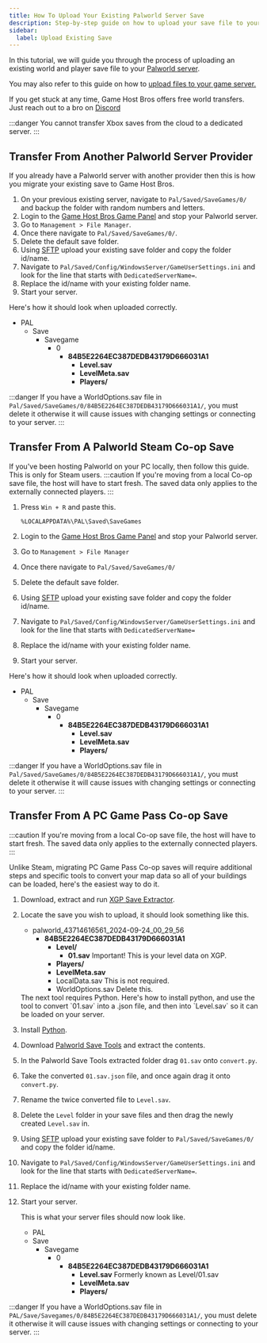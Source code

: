```yaml
---
title: How To Upload Your Existing Palworld Server Save
description: Step-by-step guide on how to upload your save file to your Palworld dedicated server.
sidebar:
  label: Upload Existing Save
---
```


In this tutorial, we will guide you through the process of uploading an existing world and player save file to your [Palworld server](https://www.gamehostbros.com/palworld-server-hosting/).

You may also refer to this guide on how to [upload files to your game server.](/getting-started/uploading-files/)

If you get stuck at any time, Game Host Bros offers free world transfers. Just reach out to a bro on [Discord](https://discord.gg/FN4XgbAwzr)

:::danger
You cannot transfer Xbox saves from the cloud to a dedicated server.
:::

## Transfer From Another Palworld Server Provider
If you already have a Palworld server with another provider then this is how you migrate your existing save to Game Host Bros.
<Steps>
1. On your previous existing server, navigate to `Pal/Saved/SaveGames/0/` and backup the folder with random numbers and letters.
2. Login to the [Game Host Bros Game Panel](https://panel.gamehostbros.com/) and stop your Palworld server.
3. Go to `Management > File Manager`.
4. Once there navigate to `Pal/Saved/SaveGames/0/`.
5. Delete the default save folder.
6. Using [SFTP](/getting-started/uploading-files/) upload your existing save folder and copy the folder id/name. 
7. Navigate to `Pal/Saved/Config/WindowsServer/GameUserSettings.ini` and look for the line that starts with `DedicatedServerName=`.
8. Replace the id/name with your existing folder name.
9. Start your server.
</Steps>

Here's how it should look when uploaded correctly.
<FileTree>

- PAL
  - Save
    - Savegame
      - 0
        - **84B5E2264EC387DEDB43179D666031A1**
          - **Level.sav**
          - **LevelMeta.sav**
          - **Players/**
</FileTree>

:::danger
If you have a WorldOptions.sav file in `Pal/Saved/SaveGames/0/84B5E2264EC387DEDB43179D666031A1/`, you must delete it otherwise it will cause issues with changing settings or connecting to your server.
:::

## Transfer From A Palworld Steam Co-op Save
If you've been hosting Palworld on your PC locally, then follow this guide. This is only for Steam users.
:::caution
If you're moving from a local Co-op save file, the host will have to start fresh. The saved data only applies to the externally connected players.
:::
<Steps>

1. Press `Win + R` and paste this.

   ```
   %LOCALAPPDATA%\PAL\Saved\SaveGames
   ```

2. Login to the [Game Host Bros Game Panel](https://panel.gamehostbros.com/) and stop your Palworld server.
3. Go to `Management > File Manager`
4. Once there navigate to `Pal/Saved/SaveGames/0/`
5. Delete the default save folder.
6. Using [SFTP](/getting-started/uploading-files/) upload your existing save folder and copy the folder id/name. 
7. Navigate to `Pal/Saved/Config/WindowsServer/GameUserSettings.ini` and look for the line that starts with `DedicatedServerName=`
8. Replace the id/name with your existing folder name.
9. Start your server.
</Steps>

Here's how it should look when uploaded correctly.

<FileTree>

- PAL
  - Save
    - Savegame
      - 0
        - **84B5E2264EC387DEDB43179D666031A1**
          - **Level.sav**
          - **LevelMeta.sav**
          - **Players/**
</FileTree>

:::danger
If you have a WorldOptions.sav file in `Pal/Saved/SaveGames/0/84B5E2264EC387DEDB43179D666031A1/`, you must delete it otherwise it will cause issues with changing settings or connecting to your server.
:::

## Transfer From A PC Game Pass Co-op Save

:::caution
If you're moving from a local Co-op save file, the host will have to start fresh. The saved data only applies to the externally connected players.
:::

Unlike Steam, migrating PC Game Pass Co-op saves will require additional steps and specific tools to convert your map data so all of your buildings can be loaded, here's the easiest way to do it.
<Steps>

1. Download, extract and run [XGP Save Extractor](https://github.com/Z1ni/XGP-save-extractor/releases).
2. Locate the save you wish to upload, it should look something like this.

    <FileTree>
    
    - palworld_43714616561_2024-09-24_00_29_56
      - **84B5E2264EC387DEDB43179D666031A1**
        - **Level/**
          - **01.sav** Important! This is your level data on XGP.
        - **Players/**
        - **LevelMeta.sav**
        - LocalData.sav This is not required.
        - WorldOptions.sav Delete this.
    </FileTree>
   The next tool requires Python. Here's how to install python, and use the tool to convert `01.sav` into a .json file, and then into `Level.sav` so it can be loaded on your server.    
3. Install [Python](https://www.python.org/downloads/).
4. Download [Palworld Save Tools](https://github.com/deafdudecomputers/PalWorldSaveTools/releases) and extract the contents.
5. In the Palworld Save Tools extracted folder drag `01.sav` onto `convert.py`.
6. Take the converted `01.sav.json` file, and once again drag it onto `convert.py`.
7. Rename the twice converted file to `Level.sav`.
8. Delete the `Level` folder in your save files and then drag the newly created `Level.sav` in.
9. Using [SFTP](/getting-started/uploading-files/) upload your existing save folder to `Pal/Saved/SaveGames/0/` and copy the folder id/name.
10. Navigate to `Pal/Saved/Config/WindowsServer/GameUserSettings.ini` and look for the line that starts with `DedicatedServerName=`.
11. Replace the id/name with your existing folder name.
12. Start your server.
    
    This is what your server files should now look like.
    <FileTree>

     - PAL
      - Save
        - Savegame
          - 0
            - **84B5E2264EC387DEDB43179D666031A1**
              - **Level.sav** Formerly known as Level/01.sav
              - **LevelMeta.sav**
              - **Players/**
    </FileTree>

</Steps>

:::danger
If you have a WorldOptions.sav file in `PAL/Save/Savegames/0/84B5E2264EC387DEDB43179D666031A1/`, you must delete it otherwise it will cause issues with changing settings or connecting to your server.
:::
